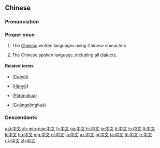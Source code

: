 ==Chinese==
{{wikipedia|lang=zh}}
{{zh-hanzi-box|[[中]][[文]]}}

===Pronunciation===
{{zh-pron
|m=Zhōngwén
|ma=zh-zhōngwén.ogg
|mn=Tiong-bûn
|c=zung1 man4,zung1 man4-2
|w=1tson ven
|cat=proper noun
}}

===Proper noun===
{{zh-proper noun}}

# {{context|Beginning Mandarin|lang=zh|sort=zhong1wen2}} The [[Chinese]] written languages using Chinese characters.
#: {{zh-usex|以 '''中文''' 書寫 的 文章|an article written in '''Chinese'''|link=yes}}
# {{context|Beginning Mandarin|lang=zh|sort=zhong1wen2}} The Chinese spoken language, including all [[dialect]]s.
#: {{zh-usex|你 說 '''中文''' 嗎？|Do you speak '''Chinese'''?|link=yes}}

====Related terms====
* {{zh-ts|國語|国语}} ([[Guóyǔ]])
* {{zh-ts|漢語|汉语}} ([[Hànyǔ]])
* {{zh-ts|普通話|普通话}} ([[Pǔtōnghuà]])
* {{zh-ts|廣東話|广东话}} ([[Guǎngdōnghuà]])

===Descendants===
{{Sinoxenic-word|中文|ちゅうぶん|중문|Trung văn}}

{{zh-cat|Langauges}}

[[ast:中文]]
[[zh-min-nan:中文]]
[[fr:中文]]
[[gu:中文]]
[[hi:中文]]
[[io:中文]]
[[it:中文]]
[[lo:中文]]
[[lt:中文]]
[[li:中文]]
[[hu:中文]]
[[mg:中文]]
[[nl:中文]]
[[ja:中文]]
[[uz:中文]]
[[pl:中文]]
[[ta:中文]]
[[th:中文]]
[[tr:中文]]
[[uk:中文]]
[[zh:中文]]